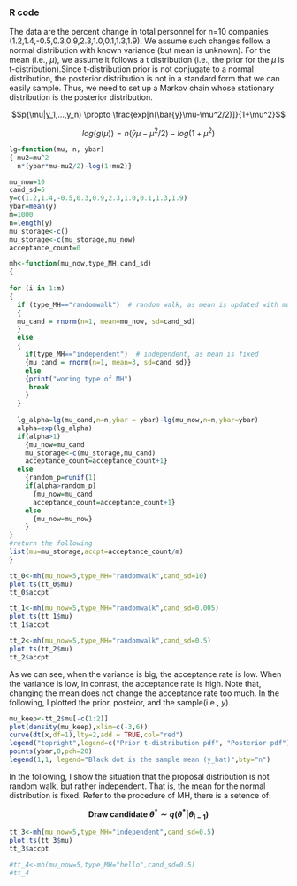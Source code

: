 ### R code

The data are the percent change in total personnel for n=10 companies (1.2,1.4,-0.5,0.3,0.9,2.3,1.0,0.1,1.3,1.9). We assume such changes follow a normal distribution with known variance (but mean is unknown). For the mean (i.e., $\mu$), we assume it follows a t distribution (i.e., the prior for the $\mu$ is t-distribution).Since t-distribution prior is not conjugate to a normal distribution, the posterior distribution is not in a standard form that we can easily sample. Thus, we need to set up a Markov chain whose stationary distribution is the posterior distribution.

$$p(\mu|y_1,...,y_n) \propto \frac{exp[n(\bar{y}\mu-\mu^2/2)]}{1+\mu^2}$$


$$log(g(\mu))=n(\bar{y}\mu-\mu^2/2)-log(1+\mu^2)$$


```R
lg=function(mu, n, ybar)
{ mu2=mu^2
  n*(ybar*mu-mu2/2)-log(1+mu2)}

mu_now=10
cand_sd=5
y=c(1.2,1.4,-0.5,0.3,0.9,2.3,1.0,0.1,1.3,1.9)
ybar=mean(y)
m=1000
n=length(y)
mu_storage<-c()
mu_storage<-c(mu_storage,mu_now)
acceptance_count=0

mh<-function(mu_now,type_MH,cand_sd)
{
  
for (i in 1:m)
{
  if (type_MH=="randomwalk")  # random walk, as mean is updated with mu_now
  {
  mu_cand = rnorm(n=1, mean=mu_now, sd=cand_sd)
  }
  else
  {
    if(type_MH=="independent")  # independent, as mean is fixed
    {mu_cand = rnorm(n=1, mean=3, sd=cand_sd)}
    else
    {print("woring type of MH")
     break
    }
  }
  
  lg_alpha=lg(mu_cand,n=n,ybar = ybar)-lg(mu_now,n=n,ybar=ybar)
  alpha=exp(lg_alpha)
  if(alpha>1)
    {mu_now=mu_cand
    mu_storage<-c(mu_storage,mu_cand)
    acceptance_count=acceptance_count+1}
  else
    {random_p=runif(1)
    if(alpha>random_p)
      {mu_now=mu_cand
      acceptance_count=acceptance_count+1}
    else
      {mu_now=mu_now}
    }
}
#return the following
list(mu=mu_storage,accpt=acceptance_count/m)
}

tt_0<-mh(mu_now=5,type_MH="randomwalk",cand_sd=10)
plot.ts(tt_0$mu)
tt_0$accpt

tt_1<-mh(mu_now=5,type_MH="randomwalk",cand_sd=0.005)
plot.ts(tt_1$mu)
tt_1$accpt

tt_2<-mh(mu_now=5,type_MH="randomwalk",cand_sd=0.5)
plot.ts(tt_2$mu)
tt_2$accpt
```

As we can see, when the variance is big, the acceptance rate is low. When the variance is low, in conrast, the acceptance rate is high. Note that, changing the mean does not change the acceptance rate too much. In the following, I plotted the prior, posteior, and the sample(i.e., $y$).


```R
mu_keep<-tt_2$mu[-c(1:2)]
plot(density(mu_keep),xlim=c(-3,6))
curve(dt(x,df=1),lty=2,add = TRUE,col="red")
legend("topright",legend=c("Prior t-distribution pdf", "Posterior pdf"), col=c("red","black"), lty=1, bty="n")
points(ybar,0,pch=20)
legend(1,1, legend="Black dot is the sample mean (y_hat)",bty="n")
```

In the following, I show the situation that the proposal distribution is not random walk, but rather independent. That is, the mean for the normal distribution is fixed. Refer to the procedure of MH, there is a setence of:

<center>

__Draw candidate $\theta^* \sim q(\theta^*|\theta_{i-1})$__

</center>

```R
tt_3<-mh(mu_now=5,type_MH="independent",cand_sd=0.5)
plot.ts(tt_3$mu)
tt_3$accpt

#tt_4<-mh(mu_now=5,type_MH="hello",cand_sd=0.5)
#tt_4
```